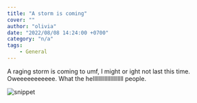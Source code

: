 ```yaml
---
title: "A storm is coming"
cover: ""
author: "olivia"
date: "2022/08/08 14:24:00 +0700"
category: "n/a"
tags:
    - General
---
```


A raging storm is coming to umf, I might or ight not last this time. Oweeeeeeeeeee. What the helllllllllllllllllllll people.

![snippet](./enna_smart.jpg)
